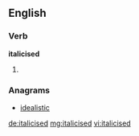 ==English==

===Verb===
'''italicised'''

# {{past of|italicise}}

===Anagrams===
* [[idealistic#English|idealistic]]

[[de:italicised]]
[[mg:italicised]]
[[vi:italicised]]